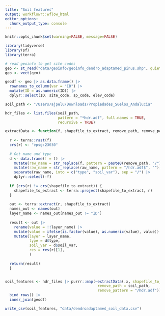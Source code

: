 ```yaml
---
title: "Soil features"
output: workflowr::wflow_html
editor_options:
  chunk_output_type: console
---
```


```r
knitr::opts_chunk$set(warning=FALSE, message=FALSE)
```

```r
library(tidyverse)
library(sf)
library(terra)
```


```r
# read geoinfo to get site codes
geo <- st_read("data/geoinfo/geoinfo_dendro_adaptamed_pinus.shp", quiet=TRUE)
geo <- vect(geo)

geodf <- geo |> as.data.frame() |>
  rownames_to_column(var = "ID") |>
  mutate(ID = as.numeric(ID)) |> 
  dplyr::select(ID, site_code, sp_code, elev_code)
```

```r
soil_path <- "/Users/ajpelu/Downloads/Propiedades_Suelos_Andalucia"

hdr_files <- list.files(soil_path,
                        pattern = "*hdr.adf", full.names = TRUE, 
                        recursive = TRUE)

extractData <- function(f, shapefile_to_extract, remove_path, remove_pattern) { 
  
  r <- terra::rast(f)
  crs(r) <- "epsg:23030"
  
  # Get name and type 
  d <- data.frame(f = f) |> 
    mutate(raw_name = str_replace(f, pattern = paste0(remove_path, "/"), replacement = "")) |> 
    mutate(raw_name = str_replace(raw_name, pattern = "/hdr.adf$", "")) |> 
    separate(raw_name, into = c("type", "soil_var"), sep = "/") |> 
    dplyr::select(-f)
  
  if (crs(r) != crs(shapefile_to_extract)) {
    shapefile_to_extract <- terra::project(shapefile_to_extract, r)
  }
  
  out <- terra::extract(r, shapefile_to_extract) 
  names_out <- names(out)
  layer_name <- names_out[names_out != "ID"]
  
  result <- out |> 
    rename(value = !!layer_name) |> 
    mutate(value = ifelse(is.factor(value), as.numeric(value), value)) |> 
    mutate(layer = layer_name, 
           type = d$type, 
           soil_var = d$soil_var, 
           res = res(r)[1], 
           )
  
  return(result)     
  }


soil_features <- hdr_files |> purrr::map(~extractData(.x, shapefile_to_extract = geo, 
                                          remove_path = soil_path, 
                                          remove_pattern = "/hdr.adf")) |> 
  bind_rows() |> 
  inner_join(geodf)

write_csv(soil_features, "data/dendroadaptamed_soil_data.csv")
```



